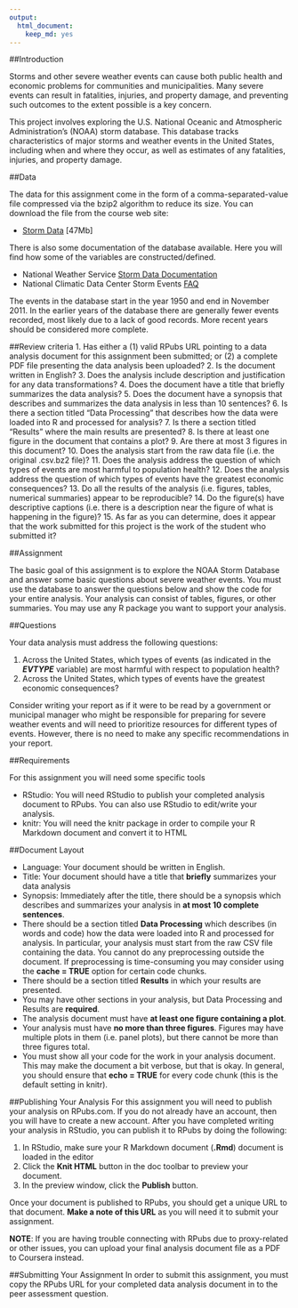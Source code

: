 ```yaml
---
output: 
  html_document: 
    keep_md: yes
---
```

##Introduction

Storms and other severe weather events can cause both public health and economic problems for communities and municipalities. Many severe events can result in fatalities, injuries, and property damage, and preventing such outcomes to the extent possible is a key concern.

This project involves exploring the U.S. National Oceanic and Atmospheric Administration's (NOAA) storm database. This database tracks characteristics of major storms and weather events in the United States, including when and where they occur, as well as estimates of any fatalities, injuries, and property damage.

##Data

The data for this assignment come in the form of a comma-separated-value file compressed via the bzip2 algorithm to reduce its size. You can download the file from the course web site:

* [Storm Data](https://d396qusza40orc.cloudfront.net/repdata%2Fdata%2FStormData.csv.bz2) [47Mb]
  
There is also some documentation of the database available. Here you will find how some of the variables are constructed/defined.

* National Weather Service [Storm Data Documentation](https://d396qusza40orc.cloudfront.net/repdata%2Fpeer2_doc%2Fpd01016005curr.pdf) 
* National Climatic Data Center Storm Events [FAQ](https://d396qusza40orc.cloudfront.net/repdata%2Fpeer2_doc%2FNCDC%20Storm%20Events-FAQ%20Page.pdf) 
  
The events in the database start in the year 1950 and end in November 2011. In the earlier years of the database there are generally fewer events recorded, most likely due to a lack of good records. More recent years should be considered more complete.  
  
  
##Review criteria
1. Has either a (1) valid RPubs URL pointing to a data analysis document for this assignment been submitted; or (2) a complete PDF file presenting the data analysis been uploaded?
2. Is the document written in English?
3. Does the analysis include description and justification for any data transformations?
4. Does the document have a title that briefly summarizes the data analysis?
5. Does the document have a synopsis that describes and summarizes the data analysis in less than 10 sentences?
6. Is there a section titled "Data Processing" that describes how the data were loaded into R and processed for analysis?
7. Is there a section titled "Results" where the main results are presented?
8. Is there at least one figure in the document that contains a plot?
9. Are there at most 3 figures in this document?
10. Does the analysis start from the raw data file (i.e. the original .csv.bz2 file)?
11. Does the analysis address the question of which types of events are most harmful to population health?
12. Does the analysis address the question of which types of events have the greatest economic consequences?
13. Do all the results of the analysis (i.e. figures, tables, numerical summaries) appear to be reproducible?
14. Do the figure(s) have descriptive captions (i.e. there is a description near the figure of what is happening in the figure)?
15. As far as you can determine, does it appear that the work submitted for this project is the work of the student who submitted it?

##Assignment

The basic goal of this assignment is to explore the NOAA Storm Database and answer some basic questions about severe weather events. You must use the database to answer the questions below and show the code for your entire analysis. Your analysis can consist of tables, figures, or other summaries. You may use any R package you want to support your analysis.

##Questions

Your data analysis must address the following questions:

1. Across the United States, which types of events (as indicated in the ***EVTYPE*** variable) are most harmful with respect to population health?
2. Across the United States, which types of events have the greatest economic consequences?  
  
Consider writing your report as if it were to be read by a government or municipal manager who might be responsible for preparing for severe weather events and will need to prioritize resources for different types of events. However, there is no need to make any specific recommendations in your report.

##Requirements

For this assignment you will need some specific tools

* RStudio: You will need RStudio to publish your completed analysis document to RPubs. You can also use RStudio to edit/write your analysis.
* knitr: You will need the knitr package in order to compile your R Markdown document and convert it to HTML

##Document Layout

* Language: Your document should be written in English.
* Title: Your document should have a title that **briefly** summarizes your data analysis
* Synopsis: Immediately after the title, there should be a synopsis which describes and summarizes your analysis in **at most 10 complete sentences**.
* There should be a section titled **Data Processing** which describes (in words and code) how the data were loaded into R and processed for analysis. In particular, your analysis must start from the raw CSV file containing the data. You cannot do any preprocessing outside the document. If preprocessing is time-consuming you may consider using the **cache = TRUE** option for certain code chunks.
* There should be a section titled **Results** in which your results are presented.
* You may have other sections in your analysis, but Data Processing and Results are **required**.
* The analysis document must have **at least one figure containing a plot**.
* Your analysis must have **no more than three figures**. Figures may have multiple plots in them (i.e. panel plots), but there cannot be more than three figures total.
* You must show all your code for the work in your analysis document. This may make the document a bit verbose, but that is okay. In general, you should ensure that **echo = TRUE** for every code chunk (this is the default setting in knitr).  

##Publishing Your Analysis
For this assignment you will need to publish your analysis on RPubs.com. If you do not already have an account, then you will have to create a new account. After you have completed writing your analysis in RStudio, you can publish it to RPubs by doing the following:


1. In RStudio, make sure your R Markdown document (**.Rmd**) document is loaded in the editor
2. Click the **Knit HTML** button in the doc toolbar to preview your document.
3. In the preview window, click the **Publish** button.
  
Once your document is published to RPubs, you should get a unique URL to that document. **Make a note of this URL** as you will need it to submit your assignment.

**NOTE**: If you are having trouble connecting with RPubs due to proxy-related or other issues, you can upload your final analysis document file as a PDF to Coursera instead.

##Submitting Your Assignment
In order to submit this assignment, you must copy the RPubs URL for your completed data analysis document in to the peer assessment question.

